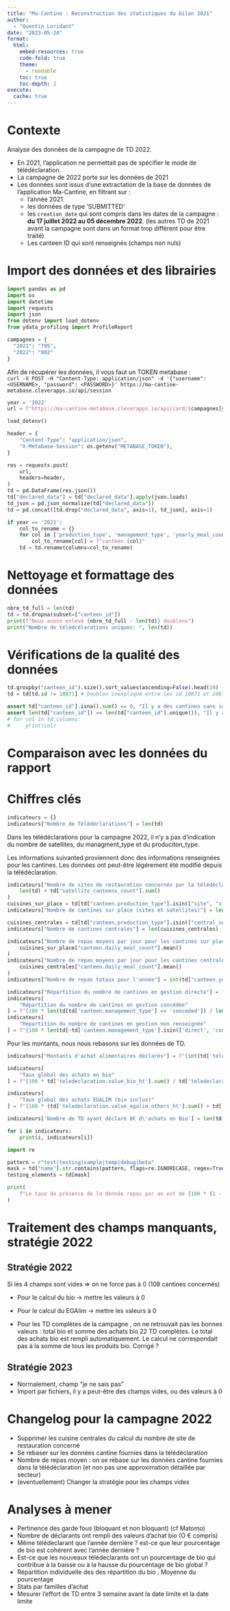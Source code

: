 ```yaml
---
title: "Ma-Cantine : Reconstruction des statistiques du bilan 2021"
author:
  - "Quentin Loridant"
date: "2023-05-24"
format:
  html:
    embed-resources: true
    code-fold: true
    theme:
      - readable
    toc: true
    toc-depth: 2
execute:
  cache: true
---
```


# Contexte
Analyse des données de la campagne de TD 2022.

* En 2021, l'application ne permettait pas de spécifier le mode de télédéclaration.  
* La campagne de 2022 porte sur les données de 2021  
* Les données sont issus d'une extractation de la base de données de l'application Ma-Cantine, en filtrant sur :
    * l'année 2021
    * les données de type 'SUBMITTED'
    * les `creation_date` qui sont compris dans les dates de la campagne : **du 17 juillet 2022 au 05 décembre 2022**. (les autres TD de 2021 avant la campagne sont dans un format trop différent pour être traité)
    * Les canteen ID qui sont renseignés (champs non nuls)


# Import des données et des librairies
```python
import pandas as pd
import os
import datetime
import requests
import json
from dotenv import load_dotenv
from ydata_profiling import ProfileReport

```
```python
campagnes = {
  "2021": "795",
  "2022": "802"
}
```

Afin de récupérer les données, il vous faut un TOKEN metabase :  
`curl -X POST -H "Content-Type: application/json" -d '{"username": <USERNAME>, "password": <PASSWORD>}' https://ma-cantine-metabase.cleverapps.io/api/session`

```python
year = '2022'
url = f"https://ma-cantine-metabase.cleverapps.io/api/card/{campagnes[year]}/query/json"

load_dotenv()

header = {
    "Content-Type": "application/json",
    "X-Metabase-Session": os.getenv("METABASE_TOKEN"),
}

res = requests.post(
    url,
    headers=header,
)
td = pd.DataFrame(res.json())
td["declared_data"] = td["declared_data"].apply(json.loads)
td_json = pd.json_normalize(td["declared_data"])
td = pd.concat([td.drop("declared_data", axis=1), td_json], axis=1)

if year == '2021':
    col_to_rename = {}
    for col in ['production_type', 'management_type', 'yearly_meal_count', 'daily_meal_count']:
        col_to_rename[col] = f"canteen.{col}"
    td = td.rename(columns=col_to_rename)
```


# Nettoyage et formattage des données
```python
nbre_td_full = len(td)
td = td.dropna(subset=["canteen_id"])
print(f"Nous avons enlevé {nbre_td_full - len(td)} doublons")
print("Nombre de télédcélarations uniques: ", len(td))
```


# Vérifications de la qualité des données
```python
td.groupby("canteen_id").size().sort_values(ascending=False).head(10)
td = td[td.id != 10871] # Doublon inexpliqué entre les id 10871 et 10870
```

```python
assert td["canteen_id"].isna().sum() == 0, "Il y a des cantines sans identifiant"
assert len(td["canteen_id"]) == len(td["canteen_id"].unique()), "Il y a des doublons dans les cantines"
# for col in td.columns:
#     print(col)
```

# Comparaison avec les données du rapport
<!-- ```{python Verification des valeurs en recréant l'erreur}
td_to_keep = pd.read_csv('stats/canteen_id_rapport.csv')
td = td[td['canteen_id'].isin(td_to_keep['canteen_id'])]
``` -->

# Chiffres clés
```python
indicateurs = {}
indicateurs["Nombre de Télédéclarations"] = len(td)
```

Dans les télédéclarations pour la campagne 2022, il n'y a pas d'indication du nombre de satellites, du managment_type et du produciton_type. 

Les informations suivanted proviennent donc des informations renseignées pour les cantines. Les données ont peut-être légérement été modifié depuis la télédéclaration.

```python
indicateurs["Nombre de sites de restauration concernés par la télédéclaration"] = (
    len(td) + td["satellite_canteens_count"].sum()
)
cuisines_sur_place = td[td["canteen.production_type"].isin(["site", "site_cooked_elsewhere"])]
indicateurs["Nombre de cantines sur place (sites et satellites)"] = len(cuisines_sur_place)

cuisines_centrales = td[td["canteen.production_type"].isin(["central_serving", "central"])]
indicateurs["Nombre de cantines centrales"] = len(cuisines_centrales)

indicateurs["Nombre de repas moyens par jour pour les cantines sur place"] = int(
    cuisines_sur_place["canteen.daily_meal_count"].mean()
)
indicateurs["Nombre de repas moyens par jour pour les cantines centrales"] = int(
    cuisines_centrales["canteen.daily_meal_count"].mean()
)
indicateurs["Nombre de repas totaux pour l'année"] = int(td["canteen.yearly_meal_count"].sum())

indicateurs["Répartition du nombre de cantines en gestion directe"] = f"{100 * len(td[td['canteen.management_type'] == 'direct']) / len(td):.2f} %"
indicateurs[
    "Répartition du nombre de cantines en gestion concédée"
] = f"{100 * len(td[td['canteen.management_type'] == 'conceded']) / len(td):.2f} %"
indicateurs[
    "Répartition du nombre de cantines en gestion non renseignée"
] = f"{100 * len(td[~td['canteen.management_type'].isin(['direct', 'conceded'])]) / len(td):.2f} %"
```


Pour les montants, nous nous rebasons sur les données de TD.

```python
indicateurs["Montants d'achat alimentaires déclarés"] = f"{int(td['teledeclaration.value_total_ht'].sum())} €"

indicateurs[
    "Taux global des achats en bio"
] = f"{100 * td['teledeclaration.value_bio_ht'].sum() / td['teledeclaration.value_total_ht'].sum():.2f} %"

indicateurs[
    "Taux global des achats EGALIM (bio inclus)"
] = f"{100 * (td['teledeclaration.value_egalim_others_ht'].sum() + td['teledeclaration.value_externality_performance_ht'].sum() + td['teledeclaration.value_bio_ht'].sum()  + td['teledeclaration.value_sustainable_ht'].sum()) / td['teledeclaration.value_total_ht'].sum():.2f} %"

indicateurs['Nombre de TD ayant déclaré 0€ d\'achats en Bio'] = len(td[td['teledeclaration.value_bio_ht'] == 0])

for i in indicateurs:
    print(i, indicateurs[i])
```


```python
import re

pattern = r"test|testing|sample|temp|debug|beta"
mask = td["name"].str.contains(pattern, flags=re.IGNORECASE, regex=True)
testing_elements = td[mask]
```

```python
print(
    f"Le taux de présence de la donnée repas par an est de {100 * (1 - td['canteen.yearly_meal_count'].isna().sum() / len(td)):.2f} %"
)
```


# Traitement des champs manquants, stratégie 2022

## Stratégie 2022

Si les 4 champs sont vides => on ne force pas à 0 (108 cantines concernés)

* Pour le calcul du bio -> mettre les valeurs à 0
* Pour le calcul du EGAlim -> mettre les valeurs à 0

* Pour les TD complètes de la campagne , on ne retrouvait pas les bonnes valeurs : total bio et somme des achats bio
22 TD complètes. Le total des achats bio est rempli automatiquement. Le calcul ne correspondait pas à la somme de tous les produits bio. Corrigé ?


## Stratégie 2023

* Normalement, champ "je ne sais pas"
* Import par fichiers, il y a peut-être des champs vides, ou des valeurs à 0


# Changelog pour la campagne 2022

* Supprimer les cuisine centrales du calcul du nombre de site de restauration concerné
* Se rebaser sur les données cantine fournies dans la télédéclaration
* Nombre de repas moyen : on se rebase sur les données cantine fournies dans la télédéclaration (et non pas une approximation détaillée par secteur)
* (eventuellement) Changer la stratégie pour les champs vides

# Analyses à mener 

* Pertinence des garde fous (bloquant et non bloquant) (cf Matomo)
* Nombre de déclarants ont rempli des valeurs d'achat bio (O € compris)
* Même télédeclarant que l'année dernière ? est-ce que leur pourcentage de bio est cohérent avec l'année dernière ?
* Est-ce que les nouveaux télédeclarants ont un pourcentage de bio qui contribue à la baisse ou à la hausse du pourcentage de bio global ?
* Répartition individuelle des des répartition du bio . Moyenne du pourcentage
* Stats par familles d'achat
* Mesurer l'effort de TD entre 3 semaine avant la date limite et la date limite
